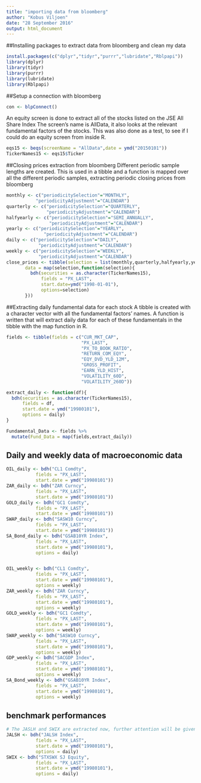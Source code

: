 ---
title: "importing data from bloomberg"
author: "Kobus Viljoen"
date: "28 September 2016"
output: html_document
---

##Installing packages to extract data from bloomberg and clean my data

```{r installing ,eval=FALSE}
install.packages(c("dplyr","tidyr","purrr","lubridate","Rblpapi"))
library(dplyr)
library(tidyr)
library(purrr)
library(lubridate)
library(Rblpapi)
```


##Setup a connection with bloomberg
```{r ,eval=FALSE}
con <- blpConnect()
```

An equity screen is done to extract all of the stocks listed on the JSE All Share Index
The screen's name is AllData, it also looks at the relevant fundamental factors of the stocks.
This was also done as a test, to see if I could do an equity screen from inside R.
```{r , eval=FALSE}
eqs15 <- beqs(screenName = "AllData",date = ymd("20150101"))
TickerNames15 <- eqs15$Ticker
```

##Closing prices extraction from bloomberg
Different periodic sample lengths are created. This is used in a tibble and a function is mapped over all the different periodic samples, extracting periodic closing prices from bloomberg
```{r,eval=FALSE}
monthly <- c("periodicitySelection"="MONTHLY",
           "periodicityAdjustment"="CALENDAR")
quarterly <- c("periodicitySelection"="QUARTERLY",
               "periodicityAdjustment"="CALENDAR")
halfyearly <- c("periodicitySelection"="SEMI_ANNUALLY",
                "periodicityAdjustment"="CALENDAR")
yearly <- c("periodicitySelection"="YEARLY",
              "periodicityAdjustment"="CALENDAR")
daily <- c("periodicitySelection"="DAILY",
            "periodicityAdjustment"="CALENDAR")
weekly <- c("periodicitySelection"="WEEKLY",
            "periodicityAdjustment"="CALENDAR")
close_prices <- tibble(selection = list(monthly,quarterly,halfyearly,yearly,daily,weekly),
       data = map(selection,function(selection){
         bdh(securities = as.character(TickerNames15),
             fields = "PX_LAST",
             start.date=ymd("1998-01-01"),
             options=selection)
       }))
```

##Extracting daily fundamental data for each stock
A tibble is created with a character vector with all the fundamental factors' names. A function is written that will extract daily data for each of these fundamentals in the tibble with the map function in R.
```{r,eval=FALSE}
fields <- tibble(fields = c("CUR_MKT_CAP",
                            "PX_LAST",
                            "PX_TO_BOOK_RATIO",
                            "RETURN_COM_EQY",
                            "EQY_DVD_YLD_12M",
                            "GROSS_PROFIT",
                            "EARN_YLD_HIST",
                            "VOLATILITY_60D",
                            "VOLATILITY_260D"))

extract_daily <- function(df){
  bdh(securities = as.character(TickerNames15),
      fields = df,
      start.date = ymd("19980101"),
      options = daily)
}

Fundamental_Data <- fields %>%
  mutate(Fund_Data = map(fields,extract_daily))
```

## Daily and weekly data of macroeconomic data
```{r}
OIL_daily <- bdh("CL1 Comdty",
           fields = "PX_LAST",
           start.date = ymd("19980101"))
ZAR_daily <- bdh("ZAR Curncy",
           fields = "PX_LAST",
           start.date = ymd("19980101"))
GOLD_daily <- bdh("GC1 Comdty",
           fields = "PX_LAST",
           start.date = ymd("19980101"))
SWAP_daily <- bdh("SASW10 Curncy",
           fields = "PX_LAST",
           start.date = ymd("19980101"))
SA_Bond_daily <- bdh("GSAB10YR Index",
           fields = "PX_LAST",
           start.date = ymd("19980101"),
           options = daily)


OIL_weekly <- bdh("CL1 Comdty",
           fields = "PX_LAST",
           start.date = ymd("19980101"),
           options = weekly)
ZAR_weekly <- bdh("ZAR Curncy",
           fields = "PX_LAST",
           start.date = ymd("19980101"),
           options = weekly)
GOLD_weekly <- bdh("GC1 Comdty",
           fields = "PX_LAST",
           start.date = ymd("19980101"),
           options = weekly)
SWAP_weekly <- bdh("SASW10 Curncy",
           fields = "PX_LAST",
           start.date = ymd("19980101"),
           options = weekly)
GDP_weekly <- bdh("SACGDP Index",
           fields = "PX_LAST",
           start.date = ymd("19980101"),
           options = weekly)
SA_Bond_weekly <- bdh("GSAB10YR Index",
           fields = "PX_LAST",
           start.date = ymd("19980101"),
           options = weekly)
```

## benchmark performances
```{r}
# The JASLH and SWIX are extracted now, further attention will be given to the correct benchmark.
JALSH <- bdh("JALSH Index",
           fields = "PX_LAST",
           start.date = ymd("19980101"),
           options = daily)
SWIX <- bdh("STXSWX SJ Equity",
           fields = "PX_LAST",
           start.date = ymd("19980101"),
           options = daily)
```



